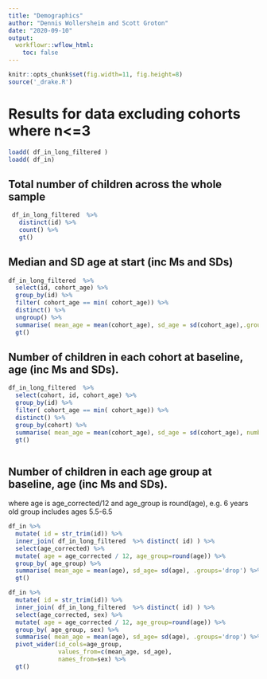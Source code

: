 ```yaml
---
title: "Demographics"
author: "Dennis Wollersheim and Scott Groton"
date: "2020-09-10"
output:
  workflowr::wflow_html:
    toc: false
---
```



```r
knitr::opts_chunk$set(fig.width=11, fig.height=8)
source('_drake.R')


```

# Results for data excluding cohorts where n<=3

```r

loadd( df_in_long_filtered )
loadd( df_in)


```


## Total number of children across the whole sample

```r

 df_in_long_filtered  %>%
   distinct(id) %>%
   count() %>%
   gt()

```

## Median and SD age at start (inc Ms and SDs)


```r

df_in_long_filtered  %>%
  select(id, cohort_age) %>%
  group_by(id) %>%
  filter( cohort_age == min( cohort_age)) %>%
  distinct() %>%
  ungroup() %>%
  summarise( mean_age = mean(cohort_age), sd_age = sd(cohort_age),.groups='drop') %>%
  gt()

```


## Number of children in each cohort at baseline, age (inc Ms and SDs).

```r

df_in_long_filtered  %>%
  select(cohort, id, cohort_age) %>%
  group_by(id) %>%
  filter( cohort_age == min( cohort_age)) %>%
  distinct() %>%
  group_by(cohort) %>%
  summarise( mean_age = mean(cohort_age), sd_age = sd(cohort_age), number_in_cohort=n(), .groups='drop') %>%
  gt()



```


## Number of children in each age group at baseline, age (inc Ms and SDs).
where age is age_corrected/12 and age_group is round(age), e.g.
6 years old group includes ages 5.5-6.5


```r

df_in %>%
  mutate( id = str_trim(id)) %>%
  inner_join( df_in_long_filtered  %>% distinct( id) ) %>%
  select(age_corrected) %>%
  mutate( age = age_corrected / 12, age_group=round(age)) %>%
  group_by( age_group) %>%
  summarise( mean_age = mean(age), sd_age= sd(age), .groups='drop') %>%
  gt()

df_in %>%
  mutate( id = str_trim(id)) %>%
  inner_join( df_in_long_filtered  %>% distinct( id) ) %>%
  select(age_corrected, sex) %>%
  mutate( age = age_corrected / 12, age_group=round(age)) %>%
  group_by( age_group, sex) %>%
  summarise( mean_age = mean(age), sd_age= sd(age), .groups='drop') %>%
  pivot_wider(id_cols=age_group, 
              values_from=c(mean_age, sd_age), 
              names_from=sex) %>%
  gt()


```

